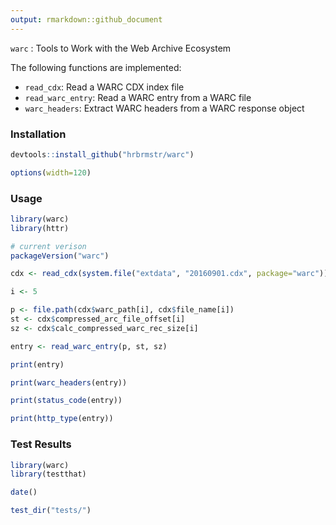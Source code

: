 ```yaml
---
output: rmarkdown::github_document
---
```


`warc` : Tools to Work with the Web Archive Ecosystem

The following functions are implemented:

- `read_cdx`:	Read a WARC CDX index file
- `read_warc_entry`:	Read a WARC entry from a WARC file
- `warc_headers`:	Extract WARC headers from a WARC response object

### Installation

```r
devtools::install_github("hrbrmstr/warc")
```

```r
options(width=120)
```

### Usage

```r
library(warc)
library(httr)

# current verison
packageVersion("warc")

cdx <- read_cdx(system.file("extdata", "20160901.cdx", package="warc"))

i <- 5

p <- file.path(cdx$warc_path[i], cdx$file_name[i])
st <- cdx$compressed_arc_file_offset[i]
sz <- cdx$calc_compressed_warc_rec_size[i]

entry <- read_warc_entry(p, st, sz)

print(entry)

print(warc_headers(entry))

print(status_code(entry))

print(http_type(entry))
```

### Test Results

```r
library(warc)
library(testthat)

date()

test_dir("tests/")
```

